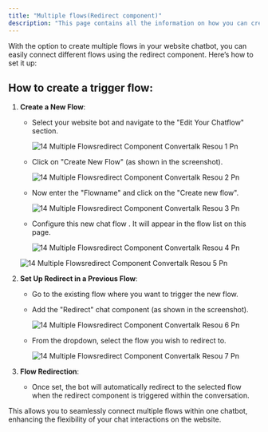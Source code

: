```yaml
---
title: "Multiple flows(Redirect component)"
description: "This page contains all the information on how you can create multiple flows in the website bot and use the redirect component to trigger them in the chatflow."
---
```


With the option to create multiple flows in your website chatbot, you can easily connect different flows using the redirect component. Here’s how to set it up:

## **How to create a trigger flow:**

1. **Create a New Flow**:
   - Select your website bot and navigate to the "Edit Your Chatflow" section.

     ![14 Multiple Flowsredirect Component Convertalk Resou 1 Pn](/images/how-botpenguin-works/multiple-flows/14.multiple_flowsredirect_component__Convertalk_resou-1.png)
   - Click on "Create New Flow" (as shown in the screenshot).

     ![14 Multiple Flowsredirect Component Convertalk Resou 2 Pn](/images/how-botpenguin-works/multiple-flows/14.multiple_flowsredirect_component__Convertalk_resou-2.png)
   - Now enter the "Flowname" and click on the "Create new flow".

     ![14 Multiple Flowsredirect Component  Convertalk Resou 3 Pn](/images/how-botpenguin-works/multiple-flows/14.multiple_flowsredirect_component__Convertalk_resou-3.png)
   - Configure this new chat flow . It will appear in the flow list on this page.

     ![14 Multiple Flowsredirect Component  Convertalk Resou 4 Pn](/images/how-botpenguin-works/multiple-flows/14.multiple_flowsredirect_component__Convertalk_resou-4.png)

   ![14 Multiple Flowsredirect Component  Convertalk Resou 5 Pn](/images/how-botpenguin-works/multiple-flows/14.multiple_flowsredirect_component__Convertalk_resou-5.png)
2. **Set Up Redirect in a Previous Flow**:
   - Go to the existing flow where you want to trigger the new flow.
   - Add the "Redirect" chat component (as shown in the screenshot).

     ![14 Multiple Flowsredirect Component  Convertalk Resou 6 Pn](/images/how-botpenguin-works/multiple-flows/14.multiple_flowsredirect_component__Convertalk_resou-6.png)
   - From the dropdown, select the flow you wish to redirect to.

     ![14 Multiple Flowsredirect Component  Convertalk Resou 7 Pn](/images/how-botpenguin-works/multiple-flows/14.multiple_flowsredirect_component__Convertalk_resou-7.png)
3. **Flow Redirection**:
   - Once set, the bot will automatically redirect to the selected flow when the redirect component is triggered within the conversation.

This allows you to seamlessly connect multiple flows within one chatbot, enhancing the flexibility of your chat interactions on the website.